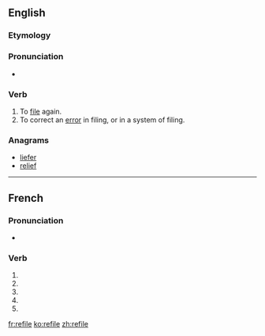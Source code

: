 {{also|refilé}}
==English==

===Etymology===
{{prefix|re|file|lang=en}}

===Pronunciation===
* {{rhymes|aɪl|lang=en}}

===Verb===
{{en-verb|refil|ing}}

# To [[file]] again.
# To correct an [[error]] in filing, or in a system of filing.

===Anagrams===
* [[liefer#English|liefer]]
* [[relief#English|relief]]

----

==French==

===Pronunciation===
* {{homophones|lang=fr|refilent|refiles}}

===Verb===
{{fr-verb-form}}

# {{conjugation of|refiler||1|s|pres|ind|lang=fr}}
# {{conjugation of|refiler||3|s|pres|ind|lang=fr}}
# {{conjugation of|refiler||1|s|pres|sub|lang=fr}}
# {{conjugation of|refiler||3|s|pres|sub|lang=fr}}
# {{conjugation of|refiler||2|s|imp|lang=fr}}

[[fr:refile]]
[[ko:refile]]
[[zh:refile]]